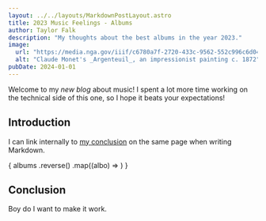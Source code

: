 ```yaml
---
layout: ../../layouts/MarkdownPostLayout.astro
title: 2023 Music Feelings - Albums
author: Taylor Falk
description: "My thoughts about the best albums in the year 2023."
image:
  url: "https://media.nga.gov/iiif/c6780a7f-2720-433c-9562-552c996c6d04/full/full/0/default.jpg?attachment_filename=argenteuil_1970.17.42.jpg"
  alt: "Claude Monet's _Argenteuil_, an impressionist painting c. 1872"
pubDate: 2024-01-01
---
```


Welcome to my _new blog_ about music! I spent a lot more time working on the technical side of this one, so I hope it beats your expectations!

## Introduction

I can link internally to [my conclusion](#conclusion) on the same page when writing Markdown.

<div>
    {
      albums
        .reverse()
        .map((albo) => <AlbumCard place={albo.Place} artist={albo.Artist} album={albo.Album} image={albo.Image} writeup={albo.Writeup}/>)
    }
</div>

## Conclusion

Boy do I want to make it work.


